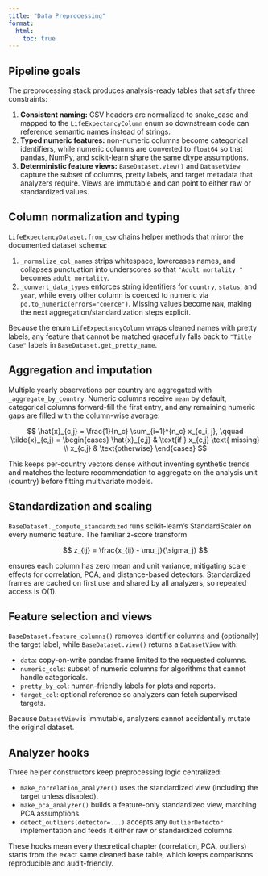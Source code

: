 ```yaml
---
title: "Data Preprocessing"
format:
  html:
    toc: true
---
```


## Pipeline goals

The preprocessing stack produces analysis-ready tables that satisfy three constraints:

1. **Consistent naming:** CSV headers are normalized to snake_case and mapped to the
   `LifeExpectancyColumn` enum so downstream code can reference semantic names instead of strings.
2. **Typed numeric features:** non-numeric columns become categorical identifiers,
   while numeric columns are converted to `float64` so that pandas, NumPy, and scikit-learn share
   the same dtype assumptions.
3. **Deterministic feature views:** `BaseDataset.view()` and `DatasetView` capture the subset of
   columns, pretty labels, and target metadata that analyzers require. Views are immutable and
   can point to either raw or standardized values.

## Column normalization and typing

`LifeExpectancyDataset.from_csv` chains helper methods that mirror the documented dataset schema:

1. `_normalize_col_names` strips whitespace, lowercases names, and collapses punctuation
   into underscores so that `"Adult mortality "` becomes `adult_mortality`.
2. `_convert_data_types` enforces string identifiers for `country`, `status`, and `year`,
   while every other column is coerced to numeric via `pd.to_numeric(errors="coerce")`. Missing
   values become `NaN`, making the next aggregation/standardization steps explicit.

Because the enum `LifeExpectancyColumn` wraps cleaned names with pretty labels, any feature that
cannot be matched gracefully falls back to `"Title Case"` labels in `BaseDataset.get_pretty_name`.

## Aggregation and imputation

Multiple yearly observations per country are aggregated with `_aggregate_by_country`. Numeric
columns receive `mean` by default, categorical columns forward-fill the first entry, and any
remaining numeric gaps are filled with the column-wise average:

$$
\hat{x}_{c,j} = \frac{1}{n_c} \sum_{i=1}^{n_c} x_{c_i, j}, \qquad
\tilde{x}_{c,j} = \begin{cases}
    \hat{x}_{c,j} & \text{if } x_{c,j} \text{ missing} \\
    x_{c,j} & \text{otherwise}
\end{cases}
$$

This keeps per-country vectors dense without inventing synthetic trends and matches the lecture
recommendation to aggregate on the analysis unit (country) before fitting multivariate models.

## Standardization and scaling

`BaseDataset._compute_standardized` runs scikit-learn's StandardScaler on every numeric feature.
The familiar z-score transform

$$
z_{ij} = \frac{x_{ij} - \mu_j}{\sigma_j}
$$

ensures each column has zero mean and unit variance, mitigating scale effects for
correlation, PCA, and distance-based detectors. Standardized frames are cached on first use and
shared by all analyzers, so repeated access is O(1).

## Feature selection and views

`BaseDataset.feature_columns()` removes identifier columns and (optionally) the target label,
while `BaseDataset.view()` returns a `DatasetView` with:

- `data`: copy-on-write pandas frame limited to the requested columns.
- `numeric_cols`: subset of numeric columns for algorithms that cannot handle categoricals.
- `pretty_by_col`: human-friendly labels for plots and reports.
- `target_col`: optional reference so analyzers can fetch supervised targets.

Because `DatasetView` is immutable, analyzers cannot accidentally mutate the original dataset.

## Analyzer hooks

Three helper constructors keep preprocessing logic centralized:

- `make_correlation_analyzer()` uses the standardized view (including the target unless disabled).
- `make_pca_analyzer()` builds a feature-only standardized view, matching PCA assumptions.
- `detect_outliers(detector=...)` accepts any `OutlierDetector` implementation and feeds it either
  raw or standardized columns.

These hooks mean every theoretical chapter (correlation, PCA, outliers) starts from the exact same
cleaned base table, which keeps comparisons reproducible and audit-friendly.
